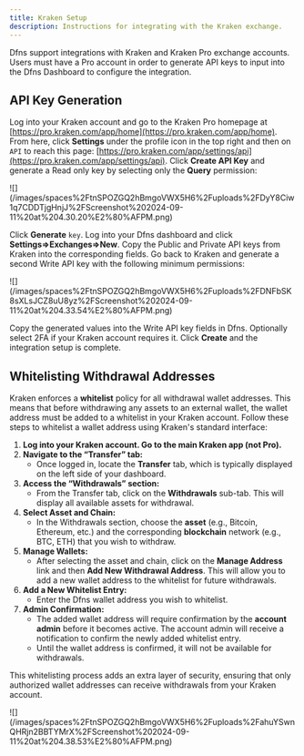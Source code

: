 ```yaml
---
title: Kraken Setup
description: Instructions for integrating with the Kraken exchange.
---
```



Dfns support integrations with Kraken and Kraken Pro exchange accounts.  Users must have a Pro account in order to generate API keys to input into the Dfns Dashboard to configure the integration.

<Youtube videoId="L8YgCRN9wiQ" />


## API Key Generation

Log into your Kraken account and go to the Kraken Pro homepage at [https://pro.kraken.com/app/home](https://pro.kraken.com/app/home).  From here, click **Settings** under the profile icon in the top right and then on `API` to reach this page: [https://pro.kraken.com/app/settings/api](https://pro.kraken.com/app/settings/api).   Click **Create API Key** and generate a Read only key by selecting only the **Query** permission:

<Frame>![](/images/spaces%2FtnSPOZGQ2hBmgoVWX5H6%2Fuploads%2FDyY8Ciw1q7CDDTjgHnjJ%2FScreenshot%202024-09-11%20at%204.30.20%E2%80%AFPM.png)</Frame>

Click **Generate** `key`.  Log into your Dfns dashboard and click **Settings=>Exchanges=>New**. Copy the Public and Private API keys from Kraken into the corresponding fields.  Go back to Kraken and generate a second Write API key with the following minimum permissions:

<Frame>![](/images/spaces%2FtnSPOZGQ2hBmgoVWX5H6%2Fuploads%2FDNFbSK8sXLsJCZ8uU8yz%2FScreenshot%202024-09-11%20at%204.33.54%E2%80%AFPM.png)</Frame>

Copy the generated values into the Write API key fields in Dfns.  Optionally select 2FA if your Kraken account requires it.  Click **Create** and the integration setup is complete.

## Whitelisting Withdrawal Addresses

Kraken enforces a **whitelist** policy for all withdrawal wallet addresses. This means that before withdrawing any assets to an external wallet, the wallet address must be added to a whitelist in your Kraken account.  Follow these steps to whitelist a wallet address using Kraken's standard interface:

1. **Log into your Kraken account.  Go to the main Kraken app (not Pro).**
2. **Navigate to the “Transfer” tab:**
   * Once logged in, locate the **Transfer** tab, which is typically displayed on the left side of your dashboard.
3. **Access the “Withdrawals” section:**
   * From the Transfer tab, click on the **Withdrawals** sub-tab. This will display all available assets for withdrawal.
4. **Select Asset and Chain:**
   * In the Withdrawals section, choose the **asset** (e.g., Bitcoin, Ethereum, etc.) and the corresponding **blockchain** network (e.g., BTC, ETH) that you wish to withdraw.
5. **Manage Wallets:**
   * After selecting the asset and chain, click on the **Manage Address** link and then **Add New Withdrawal Address**. This will allow you to add a new wallet address to the whitelist for future withdrawals.
6. **Add a New Whitelist Entry:**
   * Enter the Dfns wallet address you wish to whitelist.
7. **Admin Confirmation:**
   * The added wallet address will require confirmation by the **account admin** before it becomes active. The account admin will receive a notification to confirm the newly added whitelist entry.
   * Until the wallet address is confirmed, it will not be available for withdrawals.

This whitelisting process adds an extra layer of security, ensuring that only authorized wallet addresses can receive withdrawals from your Kraken account.

<Frame>![](/images/spaces%2FtnSPOZGQ2hBmgoVWX5H6%2Fuploads%2FahuYSwnQHRjn2BBTYMrX%2FScreenshot%202024-09-11%20at%204.38.53%E2%80%AFPM.png)</Frame>
